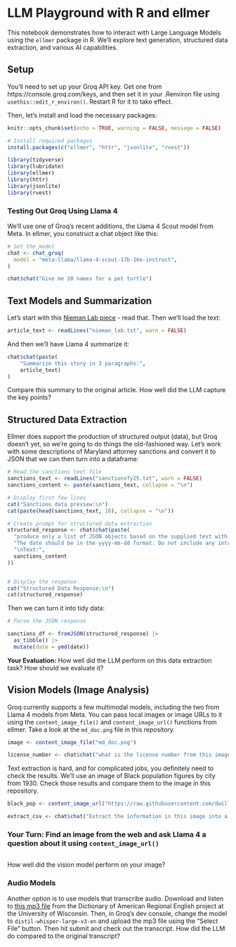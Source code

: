 # LLM Playground with R and ellmer

This notebook demonstrates how to interact with Large Language Models using the `ellmer` package in R. We'll explore text generation, structured data extraction, and various AI capabilities.

## Setup

You'll need to set up your Groq API key. Get one from https://console.groq.com/keys, and then set it in your .Renviron file using `usethis::edit_r_environ()`. Restart R for it to take effect.

Then, let's install and load the necessary packages:

```r
knitr::opts_chunk$set(echo = TRUE, warning = FALSE, message = FALSE)
```

```r
# Install required packages
install.packages(c("ellmer", "httr", "jsonlite", "rvest"))
```

```r
library(tidyverse)
library(lubridate)
library(ellmer)
library(httr)
library(jsonlite)
library(rvest)
```

### Testing Out Groq Using Llama 4

We'll use one of Groq's recent additions, the Llama 4 Scout model from Meta. In ellmer, you construct a chat object like this:

```r

# Set the model
chat <- chat_groq(
  model = "meta-llama/llama-4-scout-17b-16e-instruct",
)

chat$chat("Give me 20 names for a pet turtle")

```

## Text Models and Summarization

Let's start with this [Nieman Lab piece](https://www.niemanlab.org/2025/02/meet-the-journalists-training-ai-models-for-meta-and-openai/) - read that. Then we'll load the text:

```r
article_text <- readLines("nieman_lab.txt", warn = FALSE)
```

And then we'll have Llama 4 summarize it:

```r

chat$chat(paste(
    "Summarize this story in 3 paragraphs:",
    article_text)
)
```

Compare this summary to the original article. How well did the LLM capture the key points?

## Structured Data Extraction

Ellmer does support the production of structured output (data), but Groq doesn't yet, so we're going to do things the old-fashioned way. Let's work with some descriptions of Maryland attorney sanctions and convert it to JSON that we can then turn into a dataframe:

```r
# Read the sanctions text file
sanctions_text <- readLines("sanctionsfy25.txt", warn = FALSE)
sanctions_content <- paste(sanctions_text, collapse = "\n")

# Display first few lines
cat("Sanctions data preview:\n")
cat(paste(head(sanctions_text, 10), collapse = "\n"))
```

```r
# Create prompt for structured data extraction
structured_response <- chat$chat(paste(
  "produce only a list of JSON objects based on the supplied text with the following keys: name, sanction, date, description.",
  "The date should be in the yyyy-mm-dd format. Do not include any introductory text, no yapping.",
  "\nText:",
  sanctions_content
))


# Display the response
cat("Structured Data Response:\n")
cat(structured_response)
```

Then we can turn it into tidy data:

```r
# Parse the JSON response

sanctions_df <- fromJSON(structured_response) |>
  as_tibble() |>
  mutate(date = ymd(date))

```

**Your Evaluation:** How well did the LLM perform on this data extraction task? How should we evaluate it?

## Vision Models (Image Analysis)

Groq currently supports a few multimodal models, including the two from Llama 4 models from Meta. You can pass local images or image URLs to it using the `content_image_file()` and `content_image_url()` functions from ellmer. Take a look at the `md_doc.png` file in this repository.

```r

image <- content_image_file("md_doc.png")

license_number <- chat$chat("what is the license number from this image?", image)

```

Text extraction is hard, and for complicated jobs, you definitely need to check the results. We'll use an image of Black population figures by city from 1930. Check those results and compare them to the image in this repository.

```r

black_pop <- content_image_url("https://raw.githubusercontent.com/dwillis/llm-djnf25/refs/heads/main/BlackPop1930.png")

extract_csv <- chat$chat("Extract the information in this image into a CSV file, preserving the rows and columns and ensuring accuracy", black_pop)

```


### Your Turn: Find an image from the web and ask Llama 4 a question about it using `content_image_url()`


```r


```

How well did the vision model perform on your image?


### Audio Models

Another option is to use models that transcribe audio. Download and listen to [this mp3 file](https://dare.wisc.edu/audio/new-mexico-chuck-wagon-etiquette/) from the Dictionary of American Regional English project at the University of Wisconsin. Then, in Groq's dev console, change the model to `distil-whisper-large-v3-en` and upload the mp3 file using the "Select File" button. Then hit submit and check out the transcript. How did the LLM do compared to the original transcript?